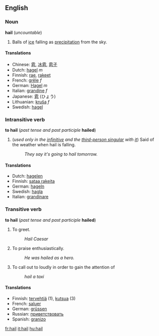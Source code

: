 ==English==
===Noun===
'''hail''' (''uncountable'')

#Balls of [[ice]] falling as [[precipitation]] from the sky.

====Translations====
*Chinese: [[雹]], [[冰雹]], [[雹子]]
*Dutch: [[hagel]] ''m''
*Finnish: [[rae]], [[rakeet]]
*French: [[grêle]] ''f''
*German: [[Hagel]] ''m''
*Italian: [[grandine]] ''f''
*Japanese: [[雹]] (ひょう)
*Lithuanian: [[kruša]] ''f''
*Swedish: [[hagel]]

===Intransitive verb===
'''to hail''' (''past tense and past participle'' '''hailed''')
#(''used only in the [[infinitive]] and the [[third-person singular]] with [[it]]'') Said of the weather when hail is falling.
#:''They say it's going to hail tomorrow.''

====Translations====
*Dutch: [[hagelen]]
*Finnish: [[sataa rakeita]]
*German: [[hageln]]
*Swedish: [[hagla]]
*Italian: [[grandinare]]

===Transitive verb===
'''to hail''' (''past tense and past participle'' '''hailed''')

#To greet.
#:''Hail Caesar''
#To praise enthusiastically.
#:''He was hailed as a hero.''
#To call out to loudly in order to gain the attention of
#:''hail a taxi''

====Translations====
*Finnish: [[tervehtiä]] (1), [[kutsua]] (3)
*French: [[saluer]]
*German: [[grüssen]]
*Russian: [[приветствовать]]
*Spanish: [[granizo]]

[[fr:hail]]
[[it:hail]]
[[hu:hail]]